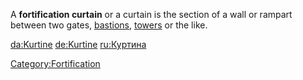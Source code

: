 A '''fortification curtain''' or a curtain is the section of a wall or rampart between two gates, [[bastion]]s, [[tower]]s or the like. 

{{architecture-stub}}

[[Category:Fortification]]

[[da:Kurtine]]
[[de:Kurtine]]
[[ru:Куртина]]
